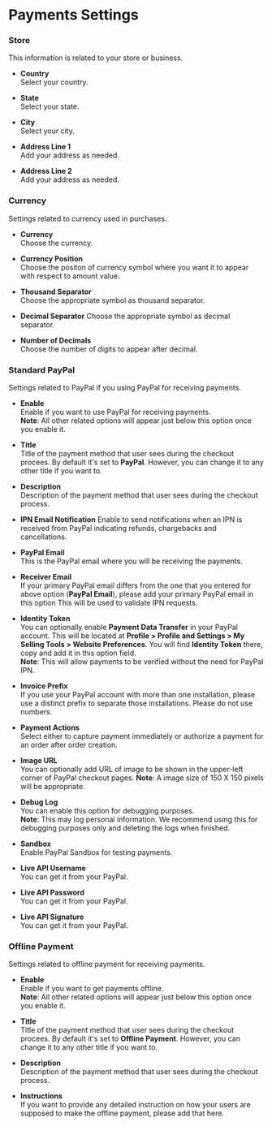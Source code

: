 # Payments Settings

### Store
This information is related to your store or business.

- **Country**  
Select your country.

- **State**  
Select your state.

- **City**  
Select your city.

- **Address Line 1**  
Add your address as needed.

- **Address Line 2**  
Add your address as needed.

### Currency
Settings related to currency used in purchases.

- **Currency**  
Choose the currency.

- **Currency Position**  
Choose the positon of currency symbol where you want it to appear with respect to amount value.

- **Thousand Separator**  
Choose the appropriate symbol as thousand separator.

- **Decimal Separator**
Choose the appropriate symbol as decimal separator.

- **Number of Decimals**  
Choose the number of digits to appear after decimal.

### Standard PayPal
Settings related to PayPal if you using PayPal for receiving payments.

- **Enable**  
Enable if you want to use PayPal for receiving payments.<br />
**Note**: All other related options will appear just below this option once you enable it. 

- **Title**  
Title of the payment method that user sees during the checkout procees. By default it's set to **PayPal**.
However, you can change it to any other title if you want to.

- **Description**  
Description of the payment method that user sees during the checkout process.

- **IPN Email Notification**
Enable to send notifications when an IPN is received from PayPal indicating refunds, chargebacks and cancellations.

- **PayPal Email**  
This is the PayPal email where you will be receiving the payments.

- **Receiver Email**  
If your primary PayPal email differs from the one that you entered for above option (**PayPal Email**), please add your primary PayPal email in this option
This will be used to validate IPN requests.

- **Identity Token**  
You can optionally enable **Payment Data Transfer** in your PayPal account. This will be located at **Profile > Profile and Settings >
My Selling Tools > Website Preferences**. You will find **Identity Token** there, copy and add it in this option field.<br />
**Note**: This will allow payments to be verified without the need for PayPal IPN.

- **Invoice Prefix**  
If you use your PayPal account with more than one installation, please use a distinct prefix to separate those installations.
Please do not use numbers. 

- **Payment Actions**  
Select either to capture payment immediately or authorize a payment for an order after order creation.

- **Image URL**  
You can optionally add URL of image to be shown in the upper-left corner of PayPal checkout pages.
**Note**: A image size of 150 X 150 pixels will be appropriate.

- **Debug Log**  
You can enable this option for debugging purposes.<br />
**Note**: This may log personal information. We recommend using this for debugging purposes only and deleting the logs when finished.

- **Sandbox**  
Enable PayPal Sandbox for testing payments.

- **Live API Username**  
You can get it from your PayPal.

- **Live API Password**  
You can get it from your PayPal.

- **Live API Signature**  
You can get it from your PayPal.

### Offline Payment
Settings related to offline payment for receiving payments.

- **Enable**  
Enable if you want to get payments offline.<br />
**Note**: All other related options will appear just below this option once you enable it. 

- **Title**  
Title of the payment method that user sees during the checkout procees. By default it's set to **Offline Payment**.
However, you can change it to any other title if you want to.

- **Description**  
Description of the payment method that user sees during the checkout process.

- **Instructions**  
If you want to provide any detailed instruction on how your users are supposed to make the offline payment, please add that here.
